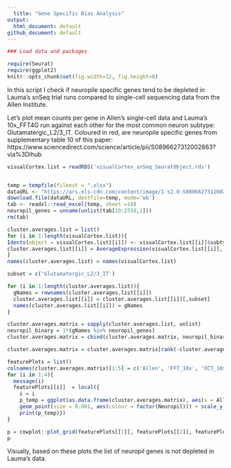 ```yaml
---
  title: "Gene Specific Bias Analysis"
output:
  html_document: default
github_document: default
---
```


```r
### Load data and packages

require(Seurat)
require(ggplot2)
knitr::opts_chunk$set(fig.width=12, fig.height=8) 

```
In this script I check if neuropile specific genes tend to be depleted in Lauma's snSeq trial runs compared to single-cell sequencing data from the Allen Institute.

Let's plot mean counts per gene in Allen's single-cell data and Lauma's 10x_FFT4G run against each other for the most common neuron subtype: Glutamatergic_L2/3_IT. Coloured in red, are neuropile specific genes from supplementary table 10 of this paper: https://www.sciencedirect.com/science/article/pii/S0896627312002863?via%3Dihub
  
```r

visualCortex.list = readRDS('visualCortex_snSeq_SeuratObject.rds')


temp = tempfile(fileext = ".xlsx")
dataURL <- "https://ars.els-cdn.com/content/image/1-s2.0-S0896627312002863-mmc2.xlsx"
download.file(dataURL, destfile=temp, mode='wb')
tab <- readxl::read_excel(temp, sheet =10)
neuropil_genes = unname(unlist(tab[10:2559,1]))
rm(tab)

cluster.averages.list = list()
for (i in 1:length(visualCortex.list)){
Idents(object = visualCortex.list[[i]]) <- visualCortex.list[[i]]$subtype
cluster.averages.list[[i]] = AverageExpression(visualCortex.list[[i]], use.counts = TRUE)[[1]]
}
names(cluster.averages.list) = names(visualCortex.list)

subset = c('Glutamatergic_L2/3_IT')

for (i in 1:length(cluster.averages.list)){
  gNames = rownames(cluster.averages.list[[i]])
  cluster.averages.list[[i]] = cluster.averages.list[[i]][,subset]
  names(cluster.averages.list[[i]]) = gNames
}

cluster.averages.matrix = sapply(cluster.averages.list, unlist)
neuropil_binary = 1*(gNames %in% neuropil_genes)
cluster.averages.matrix = cbind(cluster.averages.matrix, neuropil_binary)

cluster.averages.matrix = cluster.averages.matrix[rank(-cluster.averages.matrix[,1]) < 6000, ]

featurePlots = list()
colnames(cluster.averages.matrix)[1:5] = c('Allen', 'FFT_10x', 'OCT_10x', 'NEB_FFT', 'Neuropil')
for (i in 1:4){
  message(i)
  featurePlots[[i]]  = local({
    i = i
    p_temp = ggplot(as.data.frame(cluster.averages.matrix), aes(x = Allen, y = eval(parse(text = colnames(cluster.averages.matrix)[i])))) + 
    geom_point(size = 0.001, aes(colour = factor(Neuropil))) + scale_y_log10() + scale_x_log10() + ylab(colnames(cluster.averages.matrix)[i])
    print(p_temp)})
}

p = cowplot::plot_grid(featurePlots[[1]], featurePlots[[2]], featurePlots[[3]], featurePlots[[4]])
p

```

Visually, based on these plots the list of neuropil genes is not depleted in Lauma's data.